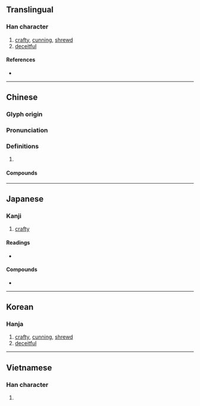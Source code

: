 {{also|獪}}
{{character info/new}}
==Translingual==

===Han character===
{{Han char|rn=94|rad=犬|as=10|sn=13|four=47227|canj=KHBBB|ids=⿰犭骨}}

# [[crafty]], [[cunning]], [[shrewd]]
# [[deceitful]]

====References====
* {{Han ref|kx=0716.180|dkj=20583|dj=1128.080|hdz=21358.060|uh=733E|ud=29502|bh=B7E2|bd=47074}}

----

==Chinese==
{{zh-forms}}

===Glyph origin===
{{Han etym}}

===Pronunciation===
{{zh-pron
|m=huá
|c=waat6
|mn=ku̍t/qz,xm,zz:hoa̍t
|mn_note=ku̍t - vernacular; hoa̍t - literary
|mn-t=gug8
|mc=y
|oc=y
|cat=a
}}

===Definitions===
{{zh-hanzi}}

# {{rfdef|zh}}

====Compounds====
{{zh-der|嚚猾|大猾|奸猾|奸胥猾吏|巨猾|把猾|揣奸把猾|桀猾|深奸巨猾|狡猾|狡猾多詐|猾伯|猾吏|猾夏|猾猾突突|猾賊|禁姦除猾|老奸巨猾|豪猾|貪吏猾胥|躲猾兒|齒牙為猾}}

----

==Japanese==

===Kanji===
{{ja-kanji|grade=|rs=犬10}}

# [[crafty]]

====Readings====
* {{ja-readings|on=[[かつ]] (katsu)|kun=[[わるがしこ]] (warugashiko)}}

====Compounds====
* {{ja-r|狡猾|こうかつ}}

----

==Korean==

===Hanja===
{{ko-hanja|hangeul=활|eumhun=|rv=hwal|mr=hwal|y=hwal}}

# [[crafty]], [[cunning]], [[shrewd]]
# [[deceitful]]

----

==Vietnamese==

===Han character===
{{vi-hantu|[[hoạt]]|rs=犬10}}

# {{rfdef|vi|sort=犬10}}